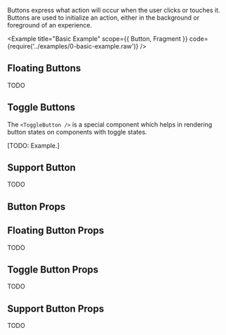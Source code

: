 

Buttons express what action will occur when the user clicks or touches it. Buttons are used to initialize an action, either in the background or foreground of an experience.

<Example title="Basic Example" scope={{ Button, Fragment }} code={require('../examples/0-basic-example.raw')} />

## Floating Buttons

TODO

## Toggle Buttons

The `<ToggleButton />` is a special component which helps in rendering button states on components with toggle states.

[TODO: Example.]

## Support Button

TODO

## Button Props

<Props props={buttonProps} />

## Floating Button Props

TODO

## Toggle Button Props

TODO

## Support Button Props

TODO
